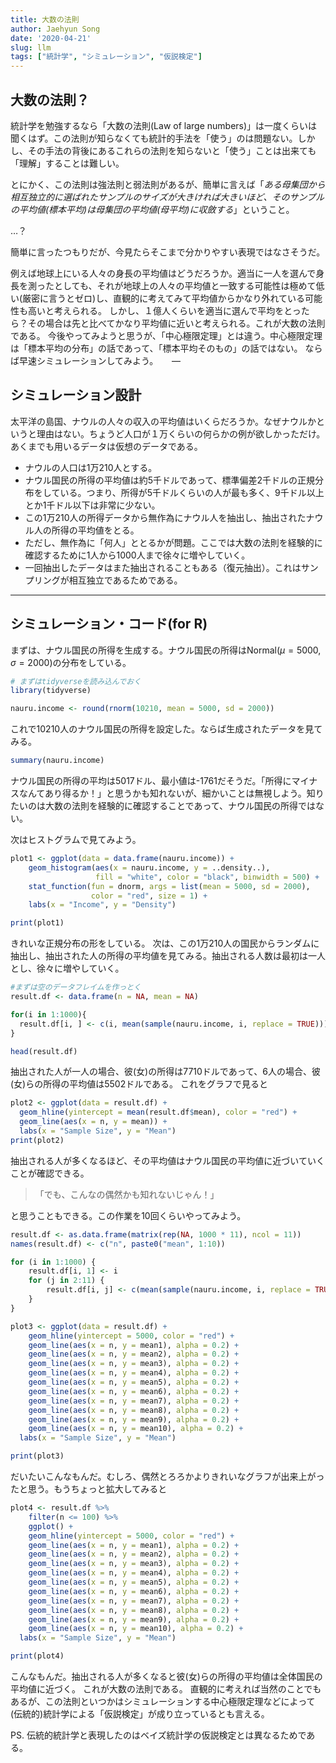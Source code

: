 ```yaml
---
title: 大数の法則
author: Jaehyun Song
date: '2020-04-21'
slug: llm
tags: ["統計学", "シミュレーション", "仮説検定"]
---
```


## 大数の法則？

統計学を勉強するなら「大数の法則(Law of large numbers)」は一度くらいは聞くはず。この法則が知らなくても統計的手法を「使う」のは問題ない。しかし、その手法の背後にあるこれらの法則を知らないと「使う」ことは出来ても「理解」することは難しい。

とにかく、この法則は強法則と弱法則があるが、簡単に言えば「*ある母集団から相互独立的に選ばれたサンプルのサイズが大きければ大きいほど、そのサンプルの平均値(標本平均)は母集団の平均値(母平均)に収斂する*」ということ。

...？

簡単に言ったつもりだが、今見たらそこまで分かりやすい表現ではなさそうだ。

例えば地球上にいる人々の身長の平均値はどうだろうか。適当に一人を選んで身長を測ったとしても、それが地球上の人々の平均値と一致する可能性は極めて低い(厳密に言うとゼロ)し、直観的に考えてみて平均値からかなり外れている可能性も高いと考えられる。 しかし、１億人くらいを適当に選んで平均をとったら？その場合は先と比べてかなり平均値に近いと考えられる。これが大数の法則である。 今後やってみようと思うが、「中心極限定理」とは違う。中心極限定理は「標本平均の分布」の話であって、「標本平均そのもの」の話ではない。 ならば早速シミュレーションしてみよう。
　
---

## シミュレーション設計

太平洋の島国、ナウルの人々の収入の平均値はいくらだろうか。なぜナウルかというと理由はない。ちょうど人口が１万くらいの何らかの例が欲しかっただけ。あくまでも用いるデータは仮想のデータである。

* ナウルの人口は1万210人とする。
* ナウル国民の所得の平均値は約5千ドルであって、標準偏差2千ドルの正規分布をしている。つまり、所得が5千ドルくらいの人が最も多く、9千ドル以上とか1千ドル以下は非常に少ない。
* この1万210人の所得データから無作為にナウル人を抽出し、抽出されたナウル人の所得の平均値をとる。
* ただし、無作為に「何人」ととるかが問題。ここでは大数の法則を経験的に確認するために1人から1000人まで徐々に増やしていく。
* 一回抽出したデータはまた抽出されることもある（復元抽出）。これはサンプリングが相互独立であるためである。

---

## シミュレーション・コード(for R)

まずは、ナウル国民の所得を生成する。ナウル国民の所得は$\text{Normal}(\mu = 5000, \sigma = 2000)$の分布をしている。

```r
# まずはtidyverseを読み込んでおく
library(tidyverse)

nauru.income <- round(rnorm(10210, mean = 5000, sd = 2000))
```

これで10210人のナウル国民の所得を設定した。ならば生成されたデータを見てみる。

```r
summary(nauru.income)
```

ナウル国民の所得の平均は5017ドル、最小値は-1761だそうだ。「所得にマイナスなんてあり得るか！」と思うかも知れないが、細かいことは無視しよう。知りたいのは大数の法則を経験的に確認することであって、ナウル国民の所得ではない。

次はヒストグラムで見てみよう。

```r
plot1 <- ggplot(data = data.frame(nauru.income)) + 
    geom_histogram(aes(x = nauru.income, y = ..density..),
                   fill = "white", color = "black", binwidth = 500) +
    stat_function(fun = dnorm, args = list(mean = 5000, sd = 2000),
                  color = "red", size = 1) +
    labs(x = "Income", y = "Density")

print(plot1)
```

きれいな正規分布の形をしている。 次は、この1万210人の国民からランダムに抽出し、抽出された人の所得の平均値を見てみる。抽出される人数は最初は一人とし、徐々に増やしていく。

```r
#まずは空のデータフレイムを作っとく
result.df <- data.frame(n = NA, mean = NA) 

for(i in 1:1000){
  result.df[i, ] <- c(i, mean(sample(nauru.income, i, replace = TRUE)))
}
```

```r
head(result.df)
```

抽出された人が一人の場合、彼(女)の所得は7710ドルであって、6人の場合、彼(女)らの所得の平均値は5502ドルである。 これをグラフで見ると

```r
plot2 <- ggplot(data = result.df) + 
  geom_hline(yintercept = mean(result.df$mean), color = "red") +
  geom_line(aes(x = n, y = mean)) +
  labs(x = "Sample Size", y = "Mean")
print(plot2)
```

抽出される人が多くなるほど、その平均値はナウル国民の平均値に近づいていくことが確認できる。

>「でも、こんなの偶然かも知れないじゃん！」

と思うこともできる。この作業を10回くらいやってみよう。

```r
result.df <- as.data.frame(matrix(rep(NA, 1000 * 11), ncol = 11))
names(result.df) <- c("n", paste0("mean", 1:10))

for (i in 1:1000) {
    result.df[i, 1] <- i
    for (j in 2:11) {
        result.df[i, j] <- c(mean(sample(nauru.income, i, replace = TRUE)))   
    }
}

plot3 <- ggplot(data = result.df) +
    geom_hline(yintercept = 5000, color = "red") +
    geom_line(aes(x = n, y = mean1), alpha = 0.2) +
    geom_line(aes(x = n, y = mean2), alpha = 0.2) +
    geom_line(aes(x = n, y = mean3), alpha = 0.2) +
    geom_line(aes(x = n, y = mean4), alpha = 0.2) +
    geom_line(aes(x = n, y = mean5), alpha = 0.2) +
    geom_line(aes(x = n, y = mean6), alpha = 0.2) +
    geom_line(aes(x = n, y = mean7), alpha = 0.2) +
    geom_line(aes(x = n, y = mean8), alpha = 0.2) +
    geom_line(aes(x = n, y = mean9), alpha = 0.2) +
    geom_line(aes(x = n, y = mean10), alpha = 0.2) +
  labs(x = "Sample Size", y = "Mean")

print(plot3)
```

だいたいこんなもんだ。むしろ、偶然とろろかよりきれいなグラフが出来上がったと思う。もうちょっと拡大してみると

```r
plot4 <- result.df %>%
    filter(n <= 100) %>%
    ggplot() +
    geom_hline(yintercept = 5000, color = "red") +
    geom_line(aes(x = n, y = mean1), alpha = 0.2) +
    geom_line(aes(x = n, y = mean2), alpha = 0.2) +
    geom_line(aes(x = n, y = mean3), alpha = 0.2) +
    geom_line(aes(x = n, y = mean4), alpha = 0.2) +
    geom_line(aes(x = n, y = mean5), alpha = 0.2) +
    geom_line(aes(x = n, y = mean6), alpha = 0.2) +
    geom_line(aes(x = n, y = mean7), alpha = 0.2) +
    geom_line(aes(x = n, y = mean8), alpha = 0.2) +
    geom_line(aes(x = n, y = mean9), alpha = 0.2) +
    geom_line(aes(x = n, y = mean10), alpha = 0.2) +
  labs(x = "Sample Size", y = "Mean")

print(plot4)
```

こんなもんだ。抽出される人が多くなると彼(女)らの所得の平均値は全体国民の平均値に近づく。 これが大数の法則である。 直観的に考えれば当然のことでもあるが、この法則といつかはシミュレーションする中心極限定理などによって(伝統的)統計学による「仮説検定」が成り立っているとも言える。

PS. 伝統的統計学と表現したのはベイズ統計学の仮説検定とは異なるためである。